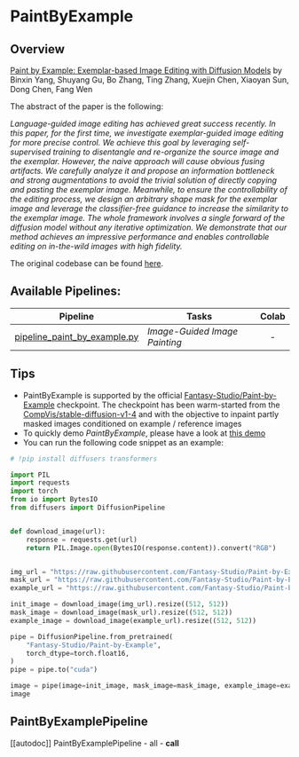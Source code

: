 <!--Copyright 2022 The HuggingFace Team. All rights reserved.

Licensed under the Apache License, Version 2.0 (the "License"); you may not use this file except in compliance with
the License. You may obtain a copy of the License at

http://www.apache.org/licenses/LICENSE-2.0

Unless required by applicable law or agreed to in writing, software distributed under the License is distributed on
an "AS IS" BASIS, WITHOUT WARRANTIES OR CONDITIONS OF ANY KIND, either express or implied. See the License for the
specific language governing permissions and limitations under the License.
-->

# PaintByExample

## Overview

[Paint by Example: Exemplar-based Image Editing with Diffusion Models](https://arxiv.org/abs/2211.13227) by Binxin Yang, Shuyang Gu, Bo Zhang, Ting Zhang, Xuejin Chen, Xiaoyan Sun, Dong Chen, Fang Wen

The abstract of the paper is the following:

*Language-guided image editing has achieved great success recently. In this paper, for the first time, we investigate exemplar-guided image editing for more precise control. We achieve this goal by leveraging self-supervised training to disentangle and re-organize the source image and the exemplar. However, the naive approach will cause obvious fusing artifacts. We carefully analyze it and propose an information bottleneck and strong augmentations to avoid the trivial solution of directly copying and pasting the exemplar image. Meanwhile, to ensure the controllability of the editing process, we design an arbitrary shape mask for the exemplar image and leverage the classifier-free guidance to increase the similarity to the exemplar image. The whole framework involves a single forward of the diffusion model without any iterative optimization. We demonstrate that our method achieves an impressive performance and enables controllable editing on in-the-wild images with high fidelity.*

The original codebase can be found [here](https://github.com/Fantasy-Studio/Paint-by-Example).

## Available Pipelines:

| Pipeline | Tasks | Colab
|---|---|:---:|
| [pipeline_paint_by_example.py](https://github.com/huggingface/diffusers/blob/main/src/diffusers/pipelines/paint_by_example/pipeline_paint_by_example.py) | *Image-Guided Image Painting* | - |

## Tips

- PaintByExample is supported by the official [Fantasy-Studio/Paint-by-Example](https://huggingface.co/Fantasy-Studio/Paint-by-Example) checkpoint. The checkpoint has been warm-started from the [CompVis/stable-diffusion-v1-4](https://huggingface.co/CompVis/stable-diffusion-v1-4) and with the objective to inpaint partly masked images conditioned on example / reference images
- To quickly demo *PaintByExample*, please have a look at [this demo](https://huggingface.co/spaces/Fantasy-Studio/Paint-by-Example)
- You can run the following code snippet as an example:


```python
# !pip install diffusers transformers

import PIL
import requests
import torch
from io import BytesIO
from diffusers import DiffusionPipeline


def download_image(url):
    response = requests.get(url)
    return PIL.Image.open(BytesIO(response.content)).convert("RGB")


img_url = "https://raw.githubusercontent.com/Fantasy-Studio/Paint-by-Example/main/examples/image/example_1.png"
mask_url = "https://raw.githubusercontent.com/Fantasy-Studio/Paint-by-Example/main/examples/mask/example_1.png"
example_url = "https://raw.githubusercontent.com/Fantasy-Studio/Paint-by-Example/main/examples/reference/example_1.jpg"

init_image = download_image(img_url).resize((512, 512))
mask_image = download_image(mask_url).resize((512, 512))
example_image = download_image(example_url).resize((512, 512))

pipe = DiffusionPipeline.from_pretrained(
    "Fantasy-Studio/Paint-by-Example",
    torch_dtype=torch.float16,
)
pipe = pipe.to("cuda")

image = pipe(image=init_image, mask_image=mask_image, example_image=example_image).images[0]
image
```

## PaintByExamplePipeline
[[autodoc]] PaintByExamplePipeline
	- all
	- __call__
